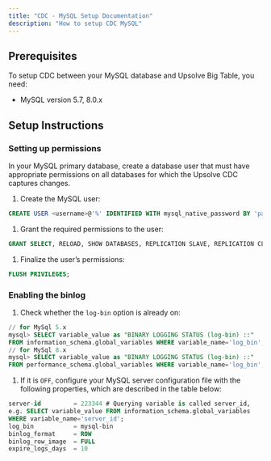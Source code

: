 ```yaml
---
title: "CDC - MySQL Setup Documentation"
description: "How to setup CDC MySQL"
---
```


## **Prerequisites**

To setup CDC between your MySQL database and Upsolve Big Table, you need:

- MySQL version 5.7, 8.0.x

## **Setup Instructions**

### Setting up permissions

In your MySQL primary database, create a database user that must have appropriate permissions on all databases for which the Upsolve CDC captures changes.

1. Create the MySQL user:

```sql
CREATE USER <username>@'%' IDENTIFIED WITH mysql_native_password BY 'password';
```

1. Grant the required permissions to the user:

```sql
GRANT SELECT, RELOAD, SHOW DATABASES, REPLICATION SLAVE, REPLICATION CLIENT ON *.* TO <username>@'%';
```

1. Finalize the user’s permissions:

```sql
FLUSH PRIVILEGES;
```

### Enabling the binlog

1. Check whether the `log-bin` option is already on:

```sql
// for MySql 5.x
mysql> SELECT variable_value as "BINARY LOGGING STATUS (log-bin) ::"
FROM information_schema.global_variables WHERE variable_name='log_bin';
// for MySql 8.x
mysql> SELECT variable_value as "BINARY LOGGING STATUS (log-bin) ::"
FROM performance_schema.global_variables WHERE variable_name='log_bin';
```

1. If it is `OFF`, configure your MySQL server configuration file with the following properties, which are described in the table below:

```sql
server-id         = 223344 # Querying variable is called server_id,
e.g. SELECT variable_value FROM information_schema.global_variables
WHERE variable_name='server_id';
log_bin           = mysql-bin
binlog_format     = ROW
binlog_row_image  = FULL
expire_logs_days  = 10
```
